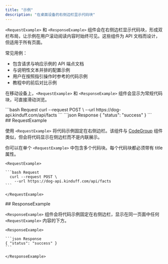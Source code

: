 ```yaml
---
title: "示例"
description: "在桌面设备的右侧边栏显示代码块"
---
```


`<RequestExample>` 和 `<ResponseExample>` 组件会在右侧边栏显示代码块，形成双栏布局，让示例在用户滚动阅读内容时始终可见。这些组件为 API 文档而设计，但适用于所有页面。

常见用例：

* 包含请求与响应示例的 API 端点文档
* 与说明性文本并排的配置示例
* 用户在按照指引操作时参考的代码示例
* 教程中的前后对比示例

在移动设备上，`<RequestExample>` 和 `<ResponseExample>` 组件会显示为常规代码块，可直接滑动浏览。

<RequestExample>
  ```bash Request
    curl --request POST \
      --url https://dog-api.kinduff.com/api/facts
  ```
</RequestExample>

<ResponseExample>
  ```json Response
  { "status": "success" }
  ```
</ResponseExample>

<div id="requestexample">
  ## RequestExample
</div>

使用 `<RequestExample>` 将代码示例固定在右侧边栏。该组件与 [CodeGroup](/zh/components/code-groups) 组件类似，但会将代码显示在侧边栏而不是内联展示。

你可以在单个 `<RequestExample>` 中包含多个代码块。每个代码块都必须带有 title 属性。

````mdx RequestExample
<RequestExample>

```bash Request
  curl --request POST \
    --url https://dog-api.kinduff.com/api/facts
```

</RequestExample>
````

<div id="responseexample">
  ## ResponseExample
</div>

`<ResponseExample>` 组件会将代码示例固定在右侧边栏，显示在同一页面中任何 `<RequestExample>` 内容的下方。

````mdx ResponseExample
<ResponseExample>

```json Response
{ "status": "success" }
```

</ResponseExample>
````